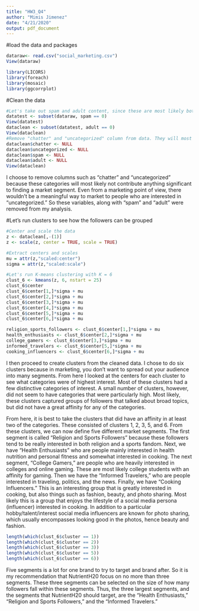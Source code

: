 ```yaml
---
title: "HW3_Q4"
author: "Mimis Jimenez"
date: "4/21/2020"
output: pdf_document
---
```

#load the data and packages
```r
dataraw<- read.csv("social_marketing.csv")
View(dataraw)

library(LICORS)
library(foreach)
library(mosaic)
library(ggcorrplot)
```

#Clean the data
```r
#Let's take out spam and adult content, since these are most likely bots
datatest <- subset(dataraw, spam == 0)
View(datatest)
dataclean <- subset(datatest, adult == 0)
View(dataclean)
#Remove "chatter" and "uncategorized" column from data. They will most likely not add anything useful to our cluster analysis
dataclean$chatter <- NULL
dataclean$uncategorized <- NULL
dataclean$spam <- NULL
dataclean$adult <- NULL
View(dataclean)
```
I choose to remove columns such as “chatter” and “uncategorized” because these categories will most likely not contribute anything significant to finding a market segment. Even from a marketing point of view, there wouldn’t be a meaningful way to market to people who are interested in “uncategorized.” So these variables, along with “spam” and “adult” were removed from my analysis. 


#Let's run clusters to see how the followers can be grouped
```r

#Center and scale the data
z <- dataclean[,-(1)]
z <- scale(z, center = TRUE, scale = TRUE)

#Extract centers and scales
mu = attr(z,"scaled:center")
sigma = attr(z,"scaled:scale")

#Let's run K-means clustering with K = 6
clust_6 <- kmeans(z, 6, nstart = 25)
clust_6$center
clust_6$center[1,]*sigma + mu
clust_6$center[2,]*sigma + mu
clust_6$center[3,]*sigma + mu
clust_6$center[4,]*sigma + mu
clust_6$center[5,]*sigma + mu
clust_6$center[6,]*sigma + mu

religion_sports_followers <- clust_6$center[1,]*sigma + mu
health_enthusiasts <- clust_6$center[2,]*sigma + mu
college_gamers <- clust_6$center[3,]*sigma + mu
informed_travelers <- clust_6$center[5,]*sigma + mu
cooking_influencers <- clust_6$center[6,]*sigma + mu
```
I then proceed to create clusters from the cleaned data. I chose to do six clusters because in marketing, you don’t want to spread out your audience into many segments. From here I looked at the centers for each cluster to see what categories were of highest interest. Most of these clusters had a few distinctive categories of interest. A small number of clusters, however, did not seem to have categories that were particularly high. Most likely, these clusters captured groups of followers that talked about broad topics, but did not have a great affinity for any of the categories. 


From here, it is best to take the clusters that did have an affinity in at least two of the categories. These consisted of clusters 1, 2, 3, 5, and 6. From these clusters, we can now define five different market segments. The first segment is called “Religion and Sports Followers” because these followers tend to be really interested in both religion and a sports fandom. Next, we have “Health Enthusiasts” who are people mainly interested in health nutrition and personal fitness and somewhat interested in cooking. The next segment, “College Gamers,” are people who are heavily interested in colleges and online gaming. These are most likely college students with an affinity for gaming. Then we have the “Informed Travelers,” who are people interested in traveling, politics, and the news. Finally, we have “Cooking Influencers.” This is an interesting group that is greatly interested in cooking, but also things such as fashion, beauty, and photo sharing. Most likely this is a group that enjoys the lifestyle of a social media persona (influencer) interested in cooking. In addition to a particular hobby/talent/interest social media influencers are known for photo sharing, which usually encompasses looking good in the photos, hence beauty and fashion.


```r
length(which(clust_6$cluster == 1))
length(which(clust_6$cluster == 2))
length(which(clust_6$cluster == 3))
length(which(clust_6$cluster == 5))
length(which(clust_6$cluster == 6))
```
Five segments is a lot for one brand to try to target and brand after. So it is my recommendation that NutrientH20 focus on no more than three segments. These three segments can be selected on the size of how many followers fall within these segments. Thus, the three largest segments, and the segments that NutrientH20 should target, are the “Health Enthusiasts,” “Religion and Sports Followers,” and the “Informed Travelers.”

```r

```


```r

```


```r

```
